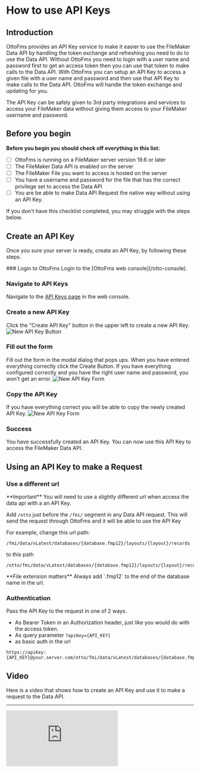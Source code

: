 
# How to use API Keys

## Introduction

OttoFms provides an API Key service to make it easier to use the FileMaker Data API by handling the token exchange and refreshing you need to do to use the Data API. Without OttoFms you need to login with a user name and password first to get an access token then you can use that token to make calls to the Data API. With OttoFms you can setup an API Key to access a given file with a user name and password and then use that API Key to make calls to the Data API. OttoFms will handle the token exchange and updating for you.

The API Key can be safely given to 3rd party integrations and services to access your FileMaker data without giving them access to your FileMaker username and password.

## Before you begin

**Before you begin you should check off everything in this list:**

- [ ] OttoFms is running on a FileMaker server version 19.6 or later
- [ ] The FileMaker Data API is enabled on the server
- [ ] The FileMaker File you want to access is hosted on the server
- [ ] You have a username and password for the file that has the correct privilege set to access the Data API
- [ ] You are be able to make Data API Request the native way without using an API Key.

If you don't have this checklist completed, you may struggle with the steps below.

## Create an API Key

Once you sure your server is ready, create an API Key, by following these steps.

<Steps>
### Login to OttoFms
Login to the [OttoFms web console](/otto-console).

### Navigate to API Keys

Navigate to the [API Keys page](/otto-console/api-keys) in the web console.

### Create a new API Key

Click the "Create API Key" button in the upper left to create a new API Key.
![New API Key Button](/img/ottofms/guides/new-api-key-button.png)

### Fill out the form

Fill out the form in the modal dialog that pops ups. When you have entered everything correctly click the Create Button. If you have everything configured correctly and you have the right user name and password, you won't get an error.
![New API Key Form](/img/ottofms/guides/new-api-key-form.png)

### Copy the API Key

If you have everything correct you will be able to copy the newly created API Key.
![New API Key Form](/img/ottofms/guides/copy-api-key.png)

### Success

You have successfully created an API Key. You can now use this API Key to access the FileMaker Data API.

</Steps>

## Using an API Key to make a Request

### Use a different url

<Callout type="info">
  **Important** You will need to use a slightly different url when access the
  data api with a an API Key.
</Callout>

Add `/otto` just before the `/fmi/` segment in any Data API request. This will send the request through OttoFms and it will be able to use the API Key

For example, change this url path:

```
/fmi/data/vLatest/databases/{database.fmp12}/layouts/{layout}/records
```

to this path

```
/otto/fmi/data/vLatest/databases/{database.fmp12}/layouts/{layout}/records
```

<Callout type="warning">
  **File extension matters** Always add `.fmp12` to the end of the database name
  in the url.
</Callout>

### Authentication

Pass the API Key to the request in one of 2 ways.

- As Bearer Token in an Authorization header, just like you would do with the access token.
- As query parameter `?apiKey={API_KEY}`
- as basic auth in the url

```
https://apiKey:{API_KEY}@your.server.com/otto/fmi/data/vLatest/databases/{database.fmp12}/layouts/{layout}/records
```

## Video

Here is a video that shows how to create an API Key and use it to make a request to the Data API.

---

<div style={{ padding: "56.25% 0 0 0", position: "relative" }}>
  <iframe
    src="https://player.vimeo.com/video/890122764?h=b8586bf005&amp;badge=0&amp;autopause=0&amp;quality_selector=1&amp;player_id=0&amp;app_id=58479"
    frameborder="0"
    allow="autoplay; fullscreen; picture-in-picture"
    title="OttoFms"
    style={{
      position: "absolute",
      top: 0,
      left: 0,
      width: "100%",
      height: "100%",
    }}
  ></iframe>
</div>
<script src="https://player.vimeo.com/api/player.js"></script>
